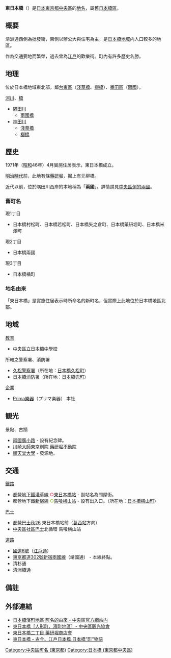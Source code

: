 {{Pathnav|日本|東京都|[[中央區_(東京都)|中央區]]|frame=1}}
{{Infobox Settlement
|official_name = 東日本橋
|native_name =
|settlement_type = [[町|町]]
|image_skyline =
|imagesize =
|image_caption =
|image_flag =
|image_seal =
| image_map =
| map_caption =
| pushpin_map =
|subdivision_type = [[國家|國家]]
|subdivision_name = {{日本}}
|subdivision_type1 = [[都道府縣|都道府縣]]
|subdivision_name1 = [[File:Flag_of_Tokyo_Prefecture.svg|25px]] [[東京都|東京都]]
|subdivision_type2 = [[東京都區部|特別區]]
|subdivision_name2 = [[File:Flag_of_Chuo,_Tokyo.svg|25px]] [[中央區_(東京都)|中央區]]
|established_title =
|established_date =
|government_type =
|leader_title =
|leader_name =
|area_magnitude =
|area_total_sq_mi =
|area_total_km2 =
|area_land_sq_mi =
|area_land_km2 =
|area_urban_sq_mi =
|area_urban_km2 =
|area_metro_km2 =
|area_metro_sq_mi =
|population_as_of= 2013年（平成25年）8月1日
|population_footnotes =<ref>[http://www.city.chuo.lg.jp/syokai/tokeiderta/zinko/tyotyomebetuzinko/25tyoutyoubetuzinnkou/index.html 町丁目別世帯数男女別人口　中央区ホームページ  平成25年8月1日現在] {{webarchive|url=https://web.archive.org/web/20130312145007/http://www.city.chuo.lg.jp/syokai/tokeiderta/zinko/tyotyomebetuzinko/25tyoutyoubetuzinnkou/index.html |date=2013-03-12 }}</ref>
|population_total = 4288
|population_urban =
|population_metro =
|population_density_sq_mi =
|population_density_km2 =
| timezone = [[日本標準時間|JST]]
| utc_offset = +9
|timezone_DST =
|utc_offset_DST =
|latd=|latm=|lats=|latNS=
|longd=|longm=|longs=|longEW=
|elevation_footnotes=
|elevation_m =
|elevation_ft =
|postal_code_type = [[郵遞區號|郵遞區號]]
|postal_code = 103-0004
|area_code =
|website =
|footnotes =
}}
'''東日本橋'''（{{jpn|j=東日本橋|hg=ひがしにほんばし|rm=Higashi-nihonbashi|f=y}}）是[[日本|日本]][[東京都|東京都]][[中央區_(東京都)|中央區]]的[[地名|地名]]，屬舊[[日本橋區|日本橋區]]。

== 概要 ==
清洲通西側為批發街，東側以辦公大與住宅為主，是[[日本橋_(東京都中央區)|日本橋地域]]内人口較多的地區。

作為交通要地而繁榮，過去曾為[[江戶|江戶]]的歡樂街。町內有許多歷史名勝。

== 地理 ==
位於日本橋地域東北部，鄰[[台東區|台東區]]（[[淺草橋|淺草橋]]、[[柳橋_(神田川)|柳橋]]）、[[墨田區|墨田區]]（[[兩國|兩國]]）。
; [[川|河川]]、[[橋|橋]]
* [[隅田川|隅田川]]
** [[兩國橋|兩國橋]]
* [[神田川_(東京都)|神田川]]
** [[淺草橋|淺草橋]]
** [[柳橋_(神田川)|柳橋]]

== 歷史 ==
1971年（[[昭和|昭和]]46年）4月實施住居表示，東日本橋成立。

[[明治|明治時代]]前，此地有條[[藥研堀_(東京都)|藥研堀]]，掘上有元柳橋。

近代以前，位於隅田川西岸的本地稱為「'''兩國'''」。詳情請見[[兩國#中央區側的兩國（日本橋兩國）|中央區側的兩國]]。

=== 舊町名 ===
; 現1丁目
* 日本橋村松町、日本橋若松町、日本橋矢之倉町、日本橋藥研堀町、日本橋米澤町
; 現2丁目
* 日本橋兩國
; 現3丁目
* 日本橋橘町

=== 地名由來 ===
「東日本橋」是實施住居表示時所命名的新町名，但實際上此地位於日本橋地區北部。

== 地域 ==
; [[教育|教育]]
* [[中央區立日本橋中學校|中央區立日本橋中學校]]
; 所轄之警察署、消防署
* [[久松警察署|久松警察署]]（所在地：[[日本橋久松町|日本橋久松町]]）
* [[東京消防廳第一消防方面本部#日本橋消防署|日本橋消防署]]（所在地：[[日本橋兜町|日本橋兜町]]）
; [[企業|企業]]
* [[Prima樂器|Prima樂器]]（プリマ楽器） 本社

== 観光 ==
; 景點、古蹟
* [[江戶三大廣小路|兩國廣小路]] - 設有紀念碑。
* [[平間寺|川崎大師]]東京別院 [[藥研堀不動院|藥研堀不動院]]
* [[順天堂大學|順天堂大學]] - 發源地。

== 交通 ==
; [[鐵路|鐵路]]
* [[都營地下鐵|都營地下鐵]][[都營地下鐵淺草線|淺草線]] <span style="color:#EF4868">'''○'''</span>[[東日本橋站|東日本橋站]] - 副站名為問屋街。
* 都營地下鐵[[都營地下鐵新宿線|新宿線]] <span style="color:yellowgreen">'''○'''</span>[[馬喰横山站|馬喰横山站]] - 設有出入口。（所在地：[[日本橋橫山町|日本橋橫山町]]）
; [[巴士|巴士]]
* [[都營巴士|都營巴士]][[都營巴士臨海支所#秋26系統|秋26]] 東日本橋站前（[[葛西站|葛西站]]方向）
* [[中央區社區巴士|中央區社區巴士]]北循環 馬喰横山站
; [[道路|道路]]
* [[國道6號_(日本)|國道6號]]（[[江戶通|江戶通]]）
* [[東京都道302號新宿兩國線|東京都道302號新宿兩國線]]（靖國通） - 本線終點。
* 清杉通
* [[清洲橋通|清洲橋通]]

== 備註 ==
{{reflist}}

== 外部連結 ==
{{Commonscat|Higashi-Nihonbashi}}
* [https://web.archive.org/web/20130603074729/http://www.city.chuo.lg.jp/syokai/tyomeiyurai/hamacho/ 日本橋濱町地區 町名的由來 - 中央區官方網站内]
* [https://web.archive.org/web/20130919163442/http://www.chuo-kanko.or.jp/guide/areaguide/ningyocho/ningyocho_07.html 東日本橋［人形町、濱町地區］- 中央區觀光協會]
* [http://www.yagenbori.com/index.html 東日本橋二丁目 藥研堀商店會] {{Wayback|url=http://www.yagenbori.com/index.html |date=20090627105347 }}
* [http://www.nihonbashi.gr.jp/history/history_1.html 東日本橋 - 古今、江戶日本橋 日本橋”町”物語] {{Wayback|url=http://www.nihonbashi.gr.jp/history/history_1.html |date=20090201182302 }}

{{中央區 (東京都)的町名}}
{{DEFAULTSORT:Higashi-Nihonbashi}}
[[Category:中央區町名_(東京都)|Category:中央區町名 (東京都)]]
[[Category:日本橋_(東京都中央區)|Category:日本橋 (東京都中央區)]]